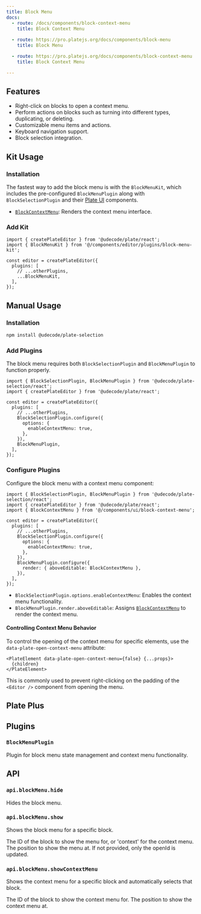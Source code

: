 ```yaml
---
title: Block Menu
docs:
  - route: /docs/components/block-context-menu
    title: Block Context Menu
    
  - route: https://pro.platejs.org/docs/components/block-menu
    title: Block Menu

  - route: https://pro.platejs.org/docs/components/block-context-menu
    title: Block Context Menu

---
```


<ComponentPreview name="block-menu-demo" />

<PackageInfo>

## Features

- Right-click on blocks to open a context menu.
- Perform actions on blocks such as turning into different types, duplicating, or deleting.
- Customizable menu items and actions.
- Keyboard navigation support.
- Block selection integration.

</PackageInfo>

## Kit Usage

<Steps>

### Installation

The fastest way to add the block menu is with the `BlockMenuKit`, which includes the pre-configured `BlockMenuPlugin` along with `BlockSelectionPlugin` and their [Plate UI](/docs/installation/plate-ui) components.

<ComponentSource name="block-menu-kit" />

- [`BlockContextMenu`](/docs/components/block-context-menu): Renders the context menu interface.

### Add Kit

```tsx
import { createPlateEditor } from '@udecode/plate/react';
import { BlockMenuKit } from '@/components/editor/plugins/block-menu-kit';

const editor = createPlateEditor({
  plugins: [
    // ...otherPlugins,
    ...BlockMenuKit,
  ],
});
```

</Steps>

## Manual Usage

<Steps>

### Installation

```bash
npm install @udecode/plate-selection
```

### Add Plugins

The block menu requires both `BlockSelectionPlugin` and `BlockMenuPlugin` to function properly.

```tsx
import { BlockSelectionPlugin, BlockMenuPlugin } from '@udecode/plate-selection/react';
import { createPlateEditor } from '@udecode/plate/react';

const editor = createPlateEditor({
  plugins: [
    // ...otherPlugins,
    BlockSelectionPlugin.configure({
      options: {
        enableContextMenu: true,
      },
    }),
    BlockMenuPlugin,
  ],
});
```

### Configure Plugins

Configure the block menu with a context menu component:

```tsx
import { BlockSelectionPlugin, BlockMenuPlugin } from '@udecode/plate-selection/react';
import { createPlateEditor } from '@udecode/plate/react';
import { BlockContextMenu } from '@/components/ui/block-context-menu';

const editor = createPlateEditor({
  plugins: [
    // ...otherPlugins,
    BlockSelectionPlugin.configure({
      options: {
        enableContextMenu: true,
      },
    }),
    BlockMenuPlugin.configure({
      render: { aboveEditable: BlockContextMenu },
    }),
  ],
});
```

- `BlockSelectionPlugin.options.enableContextMenu`: Enables the context menu functionality.
- `BlockMenuPlugin.render.aboveEditable`: Assigns [`BlockContextMenu`](/docs/components/block-context-menu) to render the context menu.

#### Controlling Context Menu Behavior

To control the opening of the context menu for specific elements, use the `data-plate-open-context-menu` attribute:

```tsx
<PlateElement data-plate-open-context-menu={false} {...props}>
  {children}
</PlateElement>
```

This is commonly used to prevent right-clicking on the padding of the `<Editor />` component from opening the menu.

</Steps>

## Plate Plus

<ComponentPreviewPro name="context-menu-pro" />

## Plugins

### `BlockMenuPlugin`

Plugin for block menu state management and context menu functionality.

## API

### `api.blockMenu.hide`

Hides the block menu.

### `api.blockMenu.show`

Shows the block menu for a specific block.

<API name="show">
<APIParameters>
  <APIItem name="id" type="'context' | string">
    The ID of the block to show the menu for, or 'context' for the context menu.
  </APIItem>
  <APIItem name="position" type="{ x: number; y: number }" optional>
    The position to show the menu at. If not provided, only the openId is updated.
  </APIItem>
</APIParameters>
</API>

### `api.blockMenu.showContextMenu`

Shows the context menu for a specific block and automatically selects that block.

<API name="showContextMenu">
<APIParameters>
  <APIItem name="blockId" type="string">
    The ID of the block to show the context menu for.
  </APIItem>
  <APIItem name="position" type="{ x: number; y: number }">
    The position to show the context menu at.
  </APIItem>
</APIParameters>
</API>
